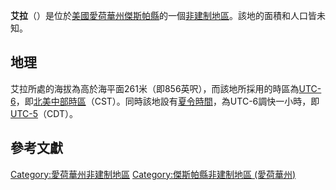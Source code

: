 {{noteTA
|G1=USState
|G2=地名
|G3=Unit
}}
{{Infobox settlement
|official_name            = 艾拉
|native_name = Ira
|settlement_type          = [[非建制地區|非建制地區]]
|image_skyline            = 
|imagesize                = 
|image_map                = 
|mapsize                  = 
|pushpin_map              = USA Iowa
|pushpin_label            = 艾拉
|pushpin_label_position   = top
|pushpin_map_caption      = 艾拉在愛荷華州的位置
|subdivision_type         = [[世界政區索引|國家]]
|subdivision_type1        = [[美国州份|州份]]
|subdivision_type2        = [[愛荷華州行政区划|縣]]
|subdivision_name         = [[美国|美国]]
|subdivision_name1        = [[愛荷華州|愛荷華州]]
|subdivision_name2        = [[傑斯帕縣_(愛荷華州)|傑斯帕縣]]
|elevation_ft             = 856
|elevation_m              = 261
|area_total_km2           = 
|area_total_sq_mi         = 
|area_land_km2            = 
|area_land_sq_mi          = 
|area_water_km2           = 
|area_water_sq_mi         = 
|population_as_of         = 2010
|population_footnotes     = 
|population_total         = 
|population_metro         = 
|population_density_km2   = auto
|population_density_sq_mi = auto
|timezone                 = [[北美中部时区|北美中部时区]]
|utc_offset               = -6
|coordinates              = {{coord|42|46|40|N|93|12|21|W|display=inline,title}}
| coor_pinpoint           = 
| coordinates_footnotes   = 
|timezone_DST             = CDT
|utc_offset_DST           = -5
|postal_code_type         = [[美國郵區編號|郵區編號]]
|postal_code              = 50127
|area_code                = {{link-en|电话区号641|Area code 641|641}}
|blank_name = [[地名信息系统|GNIS ID]]
|blank_info = 457849<ref name="GNIS">{{cite gnis|457849|Ira}}</ref>
}}
'''艾拉'''（{{lang-en|Ira}}）是位於[[美國|美國]][[愛荷華州|愛荷華州]][[傑斯帕縣_(愛荷華州)|傑斯帕縣]]的一個[[非建制地區|非建制地區]]。該地的面積和人口皆未知。

== 地理 ==
艾拉所處的海拔為高於海平面261米（即856英呎），而該地所採用的時區為[[UTC-6|UTC-6]]，即[[北美中部時區|北美中部時區]]（CST）。同時該地設有[[夏令時間|夏令時間]]，為UTC-6調快一小時，即[[UTC-5|UTC-5]]（CDT）。

== 參考文獻 ==
{{reflist}}

{{傑斯帕縣 (愛荷華州)}}

{{DEFAULTSORT:Ira}}
[[Category:愛荷華州非建制地區|Category:愛荷華州非建制地區]]
[[Category:傑斯帕縣非建制地區_(愛荷華州)|Category:傑斯帕縣非建制地區 (愛荷華州)]]

{{Iowa-geo-stub}}